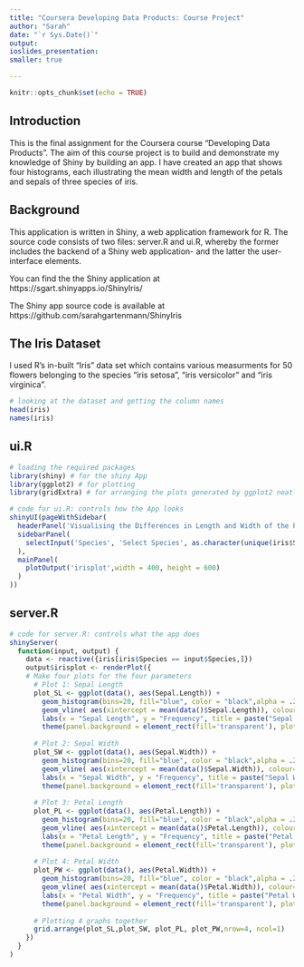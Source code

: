 ---
title: "Coursera Developing Data Products: Course Project"
author: "Sarah"
date: "`r Sys.Date()`"
output: 
ioslides_presentation: 
smaller: true

---

```{r setup, include=FALSE}
knitr::opts_chunk$set(echo = TRUE)
```

## Introduction

This is the final assignment for the Coursera course "Developing Data Products". The aim of this course project is to build and demonstrate my knowledge of Shiny by building an app. I have created an app that shows four histograms, each illustrating the mean width and length of the petals and sepals of three species of iris. 

## Background

This application is written in Shiny, a web application framework for R. The source code consists of two files: server.R and ui.R, whereby the former includes the backend of a Shiny web application- and the latter the user-interface elements.  

You can find the the Shiny application at https://sgart.shinyapps.io/ShinyIris/

The Shiny app source code is available at https://github.com/sarahgartenmann/ShinyIris

## The Iris Dataset

I used R's in-built "Iris" data set which contains various measurments for 50 flowers belonging to the species "iris setosa", "iris versicolor" and "iris virginica".

``` {r part 1}
# looking at the dataset and getting the column names
head(iris)
names(iris)
```

## ui.R 
``` {r part 2, eval = FALSE}
# loading the required packages 
library(shiny) # for the shiny App
library(ggplot2) # for plotting
library(gridExtra) # for arranging the plots generated by ggplot2 neatly

# code for ui.R: controls how the App looks 
shinyUI(pageWithSidebar(
  headerPanel('Visualising the Differences in Length and Width of the Petal and Sepal of Three Iris Species'),
  sidebarPanel(
    selectInput('Species', 'Select Species', as.character(unique(iris$Species)))
  ),
  mainPanel(
    plotOutput('irisplot',width = 400, height = 600)
  )
))
```

## server.R 
``` {r part 3, eval = FALSE}
# code for server.R: controls what the app does
shinyServer(
  function(input, output) {
    data <- reactive({iris[iris$Species == input$Species,]})
    output$irisplot <- renderPlot({
    # Make four plots for the four parameters
      # Plot 1: Sepal Length 
      plot_SL <- ggplot(data(), aes(Sepal.Length)) +
        geom_histogram(bins=20, fill="blue", color = "black",alpha = .2) +
        geom_vline( aes(xintercept = mean(data()$Sepal.Length)), colour="yellow", size=1, alpha=1) +
        labs(x = "Sepal Length", y = "Frequency", title = paste("Sepal Length, mean =", round(mean(data()$Sepal.Length),2),"cm")) +
        theme(panel.background = element_rect(fill='transparent'), plot.background = element_rect(fill='transparent', color=NA))
      
      # Plot 2: Sepal Width
      plot_SW <- ggplot(data(), aes(Sepal.Width)) +
        geom_histogram(bins=20, fill="blue", color = "black",alpha = .2) +
        geom_vline( aes(xintercept = mean(data()$Sepal.Width)), colour="yellow", size=1, alpha=1) +
        labs(x = "Sepal Width", y = "Frequency", title = paste("Sepal Width, mean =", round(mean(data()$Sepal.Width),2),"cm"))+
        theme(panel.background = element_rect(fill='transparent'), plot.background = element_rect(fill='transparent', color=NA))
      
      # Plot 3: Petal Length
      plot_PL <- ggplot(data(), aes(Petal.Length)) +
        geom_histogram(bins=20, fill="blue", color = "black",alpha = .2) +
        geom_vline( aes(xintercept = mean(data()$Petal.Length)), colour="yellow", size=1, alpha=1) +
        labs(x = "Petal Length", y = "Frequency", title = paste("Petal Length, mean =", round(mean(data()$Petal.Length),2),"cm"))+
        theme(panel.background = element_rect(fill='transparent'), plot.background = element_rect(fill='transparent', color=NA))
      
      # Plot 4: Petal Width
      plot_PW <- ggplot(data(), aes(Petal.Width)) +
        geom_histogram(bins=20, fill="blue", color = "black",alpha = .2) +
        geom_vline( aes(xintercept = mean(data()$Petal.Width)), colour="yellow", size=1, alpha=1) +
        labs(x = "Petal Width", y = "Frequency", title = paste("Petal Width, mean =", round(mean(data()$Petal.Width),2),"cm"))+
        theme(panel.background = element_rect(fill='transparent'), plot.background = element_rect(fill='transparent', color=NA))
      
      # Plotting 4 graphs together
      grid.arrange(plot_SL,plot_SW, plot_PL, plot_PW,nrow=4, ncol=1)
    })
  }
)
```
